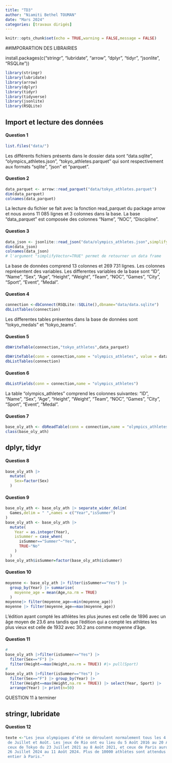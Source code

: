 ```yaml
---
title: "TD3"
author: "Niamiti Bethel TOUMAN"
date: "Mars 2024"
categories: [travaux dirigés]
---
```



```r
knitr::opts_chunk$set(echo = TRUE,warning = FALSE,message = FALSE)

```

##IMPORARTION DES LIBRAIRIES

install.packages(c("stringr", "lubridate", "arrow", "dplyr", "tidyr", "jsonlite", "RSQLite"))

```r
library(stringr)
library(lubridate)
library(arrow)
library(dplyr)
library(tidyr)
library(tidyverse)
library(jsonlite)
library(RSQLite)

```

## Import et lecture des données

#### Question 1

```r
list.files("data/")

```

Les différents fichiers présents dans le dossier data sont "data.sqlite", "olympics_athletes.json", "tokyo_athletes.parquet" qui sont respectivement aux formats "sqlite", "json" et "parquet".

#### Question 2

```r
data_parquet <- arrow::read_parquet("data/tokyo_athletes.parquet")
dim(data_parquet)
colnames(data_parquet)
```

La lecture du fichier se fait avec la fonction read_parquet du package arrow et nous avons 11 085 lignes et 3 colonnes dans la base. La base "data_parquet" est composée des colonnes "Name", "NOC", "Discipline".

#### Question 3

```r
data_json <- jsonlite::read_json("data/olympics_athletes.json",simplifyVector = TRUE)
dim(data_json)
colnames(data_json)
# l'argument "simplifyVector=TRUE" permet de retourner un data frame


```

La base de données comprend 13 colonnes et 269 731 lignes. Les colonnes représentent des variables. Les differentes variables de la base sont "ID", "Name", "Sex", "Age", "Height", "Weight", "Team", "NOC", "Games", "City", "Sport", "Event", "Medal".

#### Question 4

```r


connection <-dbConnect(RSQLite::SQLite(),dbname="data/data.sqlite")
dbListTables(connection)
```

Les differentes tables présentes dans la base de données sont "tokyo_medals" et "tokyo_teams".

#### Question 5

```r

dbWriteTable(connection,"tokyo_athletes",data_parquet)

dbWriteTable(conn = connection,name = "olympics_athletes", value = data_json)
dbListTables(connection)
```

#### Question 6

```r
dbListFields(conn = connection,name = "olympics_athletes")
```

La table "olympics_athletes" comprend les colonnes suivantes: "ID", "Name", "Sex", "Age", "Height", "Weight", "Team", "NOC", "Games", "City", "Sport", "Event", "Medal".

#### Question 7

```r
base_oly_ath <- dbReadTable(conn = connection,name = "olympics_athletes") |> as.tibble()
class(base_oly_ath)
```

## dplyr, tidyr

#### Question 8

```r
base_oly_ath |> 
  mutate(
    Sex=factor(Sex)
  )


```

#### Question 9

```r
base_oly_ath <- base_oly_ath |> separate_wider_delim(
  Games,delim = " ",names = c("Year","isSummer")
)
base_oly_ath <- base_oly_ath |> 
  mutate(
    Year = as.integer(Year),
    isSummer = case_when(
      isSummer=="Summer"~"Yes",
      TRUE~"No"
    )
  )
base_oly_ath$isSummer=factor(base_oly_ath$isSummer)
```

#### Question 10

```r
moyenne <- base_oly_ath |> filter(isSummer=="Yes") |> 
  group_by(Year) |> summarise(
    moyenne_age = mean(Age,na.rm = TRUE)
  ) 
moyenne|> filter(moyenne_age==min(moyenne_age))
moyenne |> filter(moyenne_age==max(moyenne_age))
```

L'édition ayant compté les athlètes les plus jeunes est celle de 1896 avec un âge moyen de 23.6 ans tandis que l'édition qui a compté les athlètes les plus vieux est celle de 1932 avec 30.2 ans comme moyenne d'âge.

#### Question 11

```r

#
base_oly_ath |>filter(isSummer=="Yes") |> 
  filter(Sex=="F") |>
  filter(Height==max(Height,na.rm = TRUE)) #|> pull(Sport)
#
base_oly_ath |>filter(isSummer=="Yes") |> 
  filter(Sex=="F") |> group_by(Year) |> 
  filter(Height==max(Height,na.rm = TRUE)) |> select(Year, Sport) |>
  arrange(Year) |> print(n=50)
```

QUESTION 11 à terminer

## stringr, lubridate

#### Question 12

```r
texte <-"Les jeux olympiques d’été se déroulent normalement tous les 4 ans, durant les mois
 de Juillet et Août. Les jeux de Rio ont eu lieu du 5 Août 2016 au 20 Août 2016,
 ceux de Tokyo du 23 Juillet 2021 au 8 Août 2021, et ceux de Paris auront lieu du
 26 Juillet 2024 au 11 Août 2024. Plus de 10000 athlètes sont attendus du monde
 entier à Paris."
```
